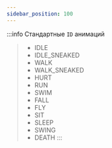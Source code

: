 ```yaml
---
sidebar_position: 100
---
```


:::info Стандартные `ID` анимаций
> - IDLE
> - IDLE_SNEAKED
> - WALK
> - WALK_SNEAKED
> - HURT
> - RUN
> - SWIM
> - FALL
> - FLY
> - SIT
> - SLEEP
> - SWING
> - DEATH
:::